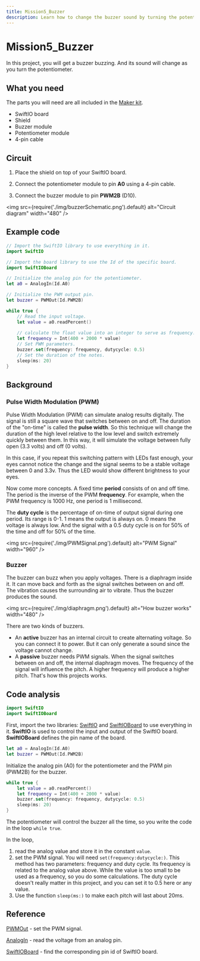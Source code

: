 ```yaml
---
title: Mission5_Buzzer
description: Learn how to change the buzzer sound by turning the potentiometer. You will program your board in Swift to realize it.
---
```


# Mission5_Buzzer

In this project, you will get a buzzer buzzing. And its sound will change as you turn the potentiometer.

## What you need

The parts you will need are all included in the [Maker kit](https://www.madmachine.io/product-page/maker-kit-for-swiftio).

- SwiftIO board
- Shield
- Buzzer module
- Potentiometer module
- 4-pin cable


## Circuit

1. Place the shield on top of your SwiftIO board.

2. Connect the potentiometer module to pin **A0** using a 4-pin cable.

3. Connect the buzzer module to pin **PWM2B** (D10).

<img
  src={require('./img/buzzerSchematic.png').default}
  alt="Circuit diagram" width="480"
/>


## Example code

```swift
// Import the SwiftIO library to use everything in it.
import SwiftIO

// Import the board library to use the Id of the specific board.
import SwiftIOBoard

// Initialize the analog pin for the potentiometer.
let a0 = AnalogIn(Id.A0)

// Initialize the PWM output pin.
let buzzer = PWMOut(Id.PWM2B)

while true {
    // Read the input voltage.
    let value = a0.readPercent()
    
    // calculate the float value into an integer to serve as frequency.
    let frequency = Int(400 + 2000 * value) 
    // Set PWM parameters.
    buzzer.set(frequency: frequency, dutycycle: 0.5) 
    // Set the duration of the notes.
    sleep(ms: 20) 
}
```


<div className='row row--no-gutters'>
  <ReactPlayer
    url='https://youtu.be/gTjJ8oOm8Js'
    controls={true}
  />
</div>


## Background

### Pulse Width Modulation (PWM)

Pulse Width Modulation (PWM) can simulate analog results digitally. The signal is still a square wave that switches between on and off. The duration of the "on-time" is called the **pulse width**. So this technique will change the duration of the high level relative to the low level and switch extremely quickly between them. In this way, it will simulate the voltage between fully open (3.3 volts) and off (0 volts).  

In this case, if you repeat this switching pattern with LEDs fast enough, your eyes cannot notice the change and the signal seems to be a stable voltage between 0 and 3.3v. Thus the LED would show different brightness to your eyes.

Now come more concepts. A fixed time **period** consists of on and off time. The period is the inverse of the PWM **frequency**. For example, when the PWM frequency is 1000 Hz, one period is 1 millisecond.

The **duty cycle** is the percentage of on-time of output signal during one period. Its range is 0-1. 1 means the output is always on. 0 means the voltage is always low. And the signal with a 0.5 duty cycle is on for 50% of the time and off for 50% of the time.


<img
  src={require('./img/PWMSignal.png').default}
  alt="PWM Signal" width="960"
/>

### Buzzer

The buzzer can buzz when you apply voltages. There is a diaphragm inside it. It can move back and forth as the signal switches between on and off. The vibration causes the surrounding air to vibrate. Thus the buzzer produces the sound. 

<img
  src={require('./img/diaphragm.png').default}
  alt="How buzzer works" width="480"
/>

There are two kinds of buzzers. 
- An **active** buzzer has an internal circuit to create alternating voltage. So you can connect it to power. But it can only generate a sound since the voltage cannot change.
- A **passive** buzzer needs PWM signals. When the signal switches between on and off, the internal diaphragm moves. The frequency of the signal will influence the pitch. A higher frequency will produce a higher pitch. That's how this projects works.


## Code analysis
```swift
import SwiftIO
import SwiftIOBoard
```
First, import the two libraries: [SwiftIO](https://swiftioapi.madmachine.io/) and [SwiftIOBoard](https://github.com/madmachineio/MadBoards/blob/main/Sources/SwiftIOBoard/Id.swift) to use everything in it. **SwiftIO** is used to control the input and output of the SwiftIO board. **SwiftIOBoard** defines the pin name of the board.


```swift
let a0 = AnalogIn(Id.A0)
let buzzer = PWMOut(Id.PWM2B)
```
Initialize the analog pin (A0) for the potentiometer and the PWM pin (PWM2B) for the buzzer.

```swift
while true {
    let value = a0.readPercent()
    let frequency = Int(400 + 2000 * value) 
    buzzer.set(frequency: frequency, dutycycle: 0.5)
    sleep(ms: 20) 
}
```
The potentiometer will control the buzzer all the time, so you write the code in the loop `while true`.

In the loop, 
1. read the analog value and store it in the constant `value`. 
2. set the PWM signal. You will need `set(frequency:dutycycle:)`. This method has two parameters: frequency and duty cycle. Its frequency is related to the analog value above. While the value is too small to be used as a frequency, so you do some calculations. The duty cycle doesn't really matter in this project, and you can set it to 0.5 here or any value.
3. Use the function `sleep(ms:)` to make each pitch will last about 20ms.

## Reference

[PWMOut](https://swiftioapi.madmachine.io/Classes/PWMOut.html) - set the PWM signal.

[AnalogIn](https://swiftioapi.madmachine.io/Classes/AnalogIn.html) - read the voltage from an analog pin.


[SwiftIOBoard](https://github.com/madmachineio/MadBoards/blob/main/Sources/SwiftIOBoard/Id.swift) - find the corresponding pin id of SwiftIO board.
